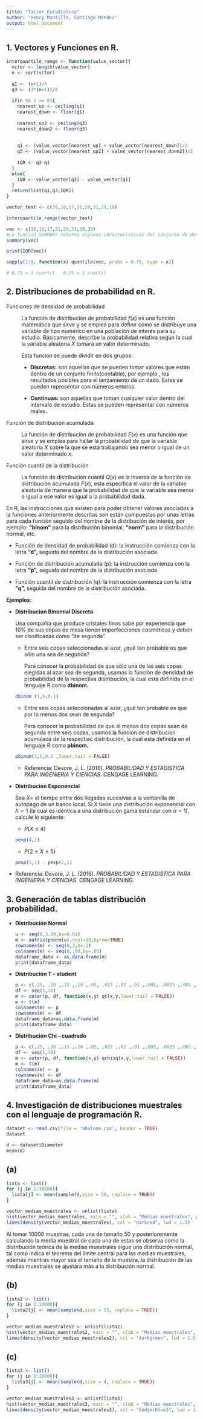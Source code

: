 ```yaml
---
title: "Taller_Estadistica"
author: "Henry Mantilla, Santiago Mendez"
output: html_document
---
```


## **1. Vectores y Funciones en R.**

```r
interquartile_range <- function(value_vector){
  vctor <- length(value_vector)
  n <- sort(vctor)
  
  q1 <- (n+1)/4
  q3 <- (3*(n+1))/4
  
  if(n %% 2 == 0){
    nearest_up <- ceiling(q1)
    nearest_down <- floor(q1)
    
    nearest_up2 <- ceiling(q3)
    nearest_down2 <- floor(q3)
    
    
    q1 <- (value_vector[nearest_up] + value_vector[nearest_down])/2
    q3 <- (value_vector[nearest_up2] + value_vector[nearest_down2])/2
    
    IQR <- q3-q1
  }
  else{
    IQR <- value_vector[q3] - value_vector[q1]
  }
  return(list(q1,q3,IQR))
}
```

```r
vector_test <- c(39,16,17,21,28,31,39,16)

interquartile_range(vector_test)
```

```r
vec <- c(16,16,17,21,28,31,39,39)
#La funcion SUMMARY retorna algunas caracteristicas del conjunto de datos del vector, el valor de los cuartiles son diferentes a los que calculamos manualmente, por que? no sé.
summary(vec)
```

```r
print(IQR(vec))
```

```r
sapply(1:9, function(x) quantile(vec, probs = 0.75, type = x))

# 0.75 = 3 cuartil   0.25 = 1 cuartil
```

## **2. Distribuciones de probabilidad en R.**

Funciones de densidad de probabilidad

:   La función de distribución de probabilidad $f(x)$ es una función matemática que sirve y se emplea para definir cómo se distribuye una variable de tipo numérico en una población de interés para su estudio. Básicamente, describe la probabilidad relativa según la cual la variable aleatoria $X$ tomará un valor determinado.

    Esta funcion se puede dividir en dos grupos:

    -   **Discretas:** son aquellas que se pueden tomar valores que están dentro de un conjunto finito(contable), por ejemplo , los resultados posibles para el lanzamiento de un dado. Estas se pueden representar con números enteros.

    -   **Continuas:** son aquellas que toman cualquier valor dentro del intervalo de estudio. Estas se pueden representar con números reales.

Función de distribución acumulada

:   La función de distribución de probabilidad $F(x)$ es una función que sirve y se emplea para hallar la probabilidad de que la variable aleatoria $X$ sobre la que se está trabajando sea menor o igual de un valor determinado $x$.

Función cuantil de la distribución

:   La función de distribución cuantil $Q(x)$ es la inversa de la función de distribución acumulada $F(x)$, esta especifica el valor de la variable aleatoria de manera que la probabilidad de que la variable sea menor o igual a ese valor es igual a la probabilidad dada.

En R, las instrucciones que existen para poder obtener valores asociados a la funciones anteriormente descritas son están compuestas por unas letras para cada función seguido del nombre de la distribución de interés, por ejemplo: **"binom"** para la distribución binomial, **"norm"** para la distribución normal, etc.

-   Función de densidad de probabilidad (d): la instrucción comienza con la letra **"d",** seguida del nombre de la distribución asociada.

-   Función de distribución acumulada (p): la instrucción comienza con la letra **"p",** seguida del nombre de la distribución asociada.

-   Función cuantil de distribución (q): la instrucción comienza con la letra **"q",** seguida del nombre de la distribución asociada.

**Ejemplos:**

-   **Distribucion Binomial Discreta**

    Una compañía que produce cristales finos sabe por experiencia que 10% de sus copas de mesa tienen imperfecciones cosméticas y deben ser clasificadas como "de segunda".

    -   Entre seis copas seleccionadas al azar, ¿qué tan probable es que sólo una sea de segunda?

        Para conocer la probabilidad de que sólo una de las seis copas elegidas al azar sea de segunda, usamos la función de densidad de probabilidad de la respectiva distribución, la cual esta definida en el lenguaje R como **dbinom.**

    ```r
    dbinom (1,6,0.1)
    ```

    -   Entre seis copas seleccionadas al azar, ¿qué tan probable es que por lo menos dos sean de segunda?

        Para conocer la probabilidad de que al menos dos copas sean de segunda entre seis copas, usamos la funcion de distribucion acumulada de la respectiac distribución, la cual esta definida en el lenguaje R como **pbinom.**

    ```r
    pbinom(1,6,0.1 ,lower.tail = FALSE)
    ```

    -   Referencia: Devore, J. L. (2016). *PROBABILIDAD Y ESTADISTICA PARA INGENIERIA Y CIENCIAS*. CENGAGE LEARNING.

-   **Distribucion Exponencial**

    Sea $X =$ el tiempo entre dos llegadas sucesivas a la ventanilla de autopago de un banco local. Si X tiene una distribución exponencial con $\lambda = 1$ (la cual es idéntica a una distribución gama estándar con $\alpha = 1$), calcule lo siguiente:

    -   $P(X \leq 4)$

    ```r
    pexp(4,1)
    ```

    -   $P(2 \leq X \leq 5)$

    ```r
    pexp(5,1) - pexp(2,1)
    ```

-   Referencia: Devore, J. L. (2016). *PROBABILIDAD Y ESTADISTICA PARA INGENIERIA Y CIENCIAS*. CENGAGE LEARNING.

## **3. Generación de tablas distribución probabilidad.**

-   **Distribución Normal**

    ```r
    u <- seq(0,3.09,by=0.01)
    m <- matrix(pnorm(u),ncol=10,byrow=TRUE)
    rownames(m) <- seq(0,3,b=.1)
    colnames(m) <- seq(0,.09,by=.01)
    dataframe_data <- as.data.frame(m)
    print(dataframe_data)
    ```

-   **Distribución T - student**

    ```r
    p <- c(.25, .20 ,.15 ,.10 ,.05, .025 ,.02 ,.01 ,.005, .0025 ,.001 ,.0005)
    df <- seq(1,30)
    m <- outer(p, df, function(x,y) qt(x,y,lower.tail = FALSE))
    m <- t(m)
    colnames(m) <- p
    rownames(m) <- df
    dataframe_data=as.data.frame(m)
    print(dataframe_data)
    ```

-   **Distribución Chi - cuadrado**

    ```r
    p <- c(.25, .20 ,.15 ,.10 ,.05, .025 ,.02 ,.01 ,.005, .0025 ,.001 ,.0005)
    df <- seq(1,30)
    m <- outer(p, df, function(x,y) qchisq(x,y,lower.tail = FALSE))
    m <- t(m)
    colnames(m) <- p
    rownames(m) <- df
    dataframe_data=as.data.frame(m)
    print(dataframe_data)
    ```

## **4. Investigación de distribuciones muestrales con el lenguaje de programación R.**

```r
dataset <- read.csv(file = 'abalone.csv', header = TRUE)
dataset
```

```r
d <- dataset$Diameter
mean(d)
```

## **(a)**

```r
lista <- list()
for (j in 1:10000){
  lista[j] <- mean(sample(d,size = 50, replace = TRUE))
}

vector_medias_muestrales <- unlist(lista)
hist(vector_medias_muestrales, main = "", xlab = "Medias muestrales", prob = T, col = "forestgreen", xlim=c(0.34,0.46),ylim=c(0,30))
lines(density(vector_medias_muestrales), col = "darkred", lwd = 1.5)
```

Al tomar 10000 muestras, cada una de tamaño 50 y posterioremente calculando la media muestral de cada una de estas se observa como la distribución teórica de la medias muestrales sigue una distribución normal, tal como indica el teorema del límite central para las medias muestrales, además mientras mayor sea el tamaño de la muestra, la distribución de las medias muestrales se ajustara más a la distribución normal.

## **(b)**

```r
lista2 <- list()
for (j in 1:10000){
  lista2[j] <- mean(sample(d,size = 15, replace = TRUE))
}

vector_medias_muestrales2 <- unlist(lista2)
hist(vector_medias_muestrales2, main = "", xlab = "Medias muestrales", prob = T, col = "darkorange1", xlim=c(0.25,0.55),ylim=c(0,20))
lines(density(vector_medias_muestrales2), col = "darkgreen", lwd = 1.5)
```

## **(c)**

```r
lista3 <- list()
for (j in 1:10000){
  lista3[j] <- mean(sample(d,size = 4, replace = TRUE))
}

vector_medias_muestrales3 <- unlist(lista3)
hist(vector_medias_muestrales3, main = "", xlab = "Medias muestrales", prob = T, col = "firebrick2", xlim=c(0.20,0.60),ylim=c(0,10))
lines(density(vector_medias_muestrales3), col = "dodgerblue3", lwd = 1.5)
```
